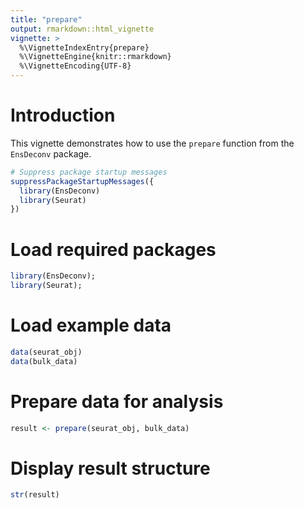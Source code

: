 ```yaml
---
title: "prepare"
output: rmarkdown::html_vignette
vignette: >
  %\VignetteIndexEntry{prepare}
  %\VignetteEngine{knitr::rmarkdown}
  %\VignetteEncoding{UTF-8}
---
```


# Introduction

This vignette demonstrates how to use the `prepare` function from the `EnsDeconv` package.

```r
# Suppress package startup messages
suppressPackageStartupMessages({
  library(EnsDeconv)
  library(Seurat)
})
```

# Load required packages
```r
library(EnsDeconv);
library(Seurat);
```
# Load example data
```r
data(seurat_obj)
data(bulk_data)
```
# Prepare data for analysis
```r
result <- prepare(seurat_obj, bulk_data)
```
# Display result structure
```r
str(result)
```

